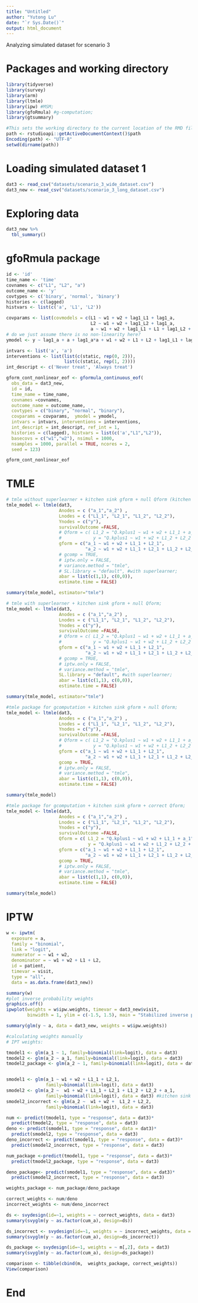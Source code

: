 ```yaml
---
title: "Untitled"
author: "Yutong Lu"
date: "`r Sys.Date()`"
output: html_document
---
```


Analyzing simulated dataset for scenario 3

# Packages and working directory
```r
library(tidyverse)
library(survey)
library(arm)
library(ltmle)
library(ipw) #MSM;
library(gfoRmula) #g-computation;
library(gtsummary)

#This sets the working directory to the current location of the RMD file
path <- rstudioapi::getActiveDocumentContext()$path
Encoding(path) <- "UTF-8"
setwd(dirname(path))
```

# Loading simulated dataset 1
```r
dat3 <- read_csv("datasets/scenario_3_wide_dataset.csv")
dat3_new <- read_csv("datasets/scenario_3_long_dataset.csv")
```

# Exploring data
```r
dat3_new %>% 
  tbl_summary()
```

# gfoRmula package

```r
id <- 'id'
time_name <- 'time'
covnames <- c("L1", "L2", "a")
outcome_name <- 'y'
covtypes <- c('binary', 'normal', 'binary')
histories <- c(lagged)
histvars <- list(c('a', 'L1', 'L2'))

covparams <- list(covmodels = c(L1 ~ w1 + w2 + lag1_L1 + lag1_a,
                                L2 ~ w1 + w2 + lag1_L2 + lag1_a,
                                a ~ w1 + w2 + lag1_L1 + L1 + lag1_L2 + L2 + lag1_a))
# do we just assume there is no non-linearity here?
ymodel <- y ~ lag1_a + a + lag1_a*a + w1 + w2 + L1 + L2 + lag1_L1 + lag1_L2

intvars <- list('a', 'a')
interventions <- list(list(c(static, rep(0, 2))),
                      list(c(static, rep(1, 2))))
int_descript <- c('Never treat', 'Always treat')

gform_cont_nonlinear_eof <- gformula_continuous_eof(
  obs_data = dat3_new,
  id = id,
  time_name = time_name,
  covnames =covnames,
  outcome_name = outcome_name, 
  covtypes = c("binary", "normal", "binary"),
  covparams = covparams,  ymodel = ymodel,
  intvars = intvars, interventions = interventions,
  int_descript = int_descript, ref_int = 1,
  histories = c(lagged), histvars = list(c('a',"L1","L2")),
  basecovs = c("w1","w2"), nsimul = 1000,
  nsamples = 1000, parallel = TRUE, ncores = 2,
  seed = 123)

gform_cont_nonlinear_eof
```

# TMLE
```r
# tmle without superlearner + kitchen sink gform + null Qform (kitchen sink);
tmle_model <- ltmle(dat3,
                    Anodes = c ("a_1","a_2") ,
                    Lnodes = c ("L1_1", "L2_1", "L1_2", "L2_2"), 
                    Ynodes = c("y"), 
                    survivalOutcome =FALSE,
                    # Qform = c( L1_2 = "Q.kplus1 ~ w1 + w2 + L1_1 + a_1",
                    #            y = "Q.kplus1 ~ w1 + w2 + L1_2 + L2_2 + a_1 + a_2 + a_1*a_2 + exp(L1_2) + L2_2^3"),
                    gform = c("a_1 ~ w1 + w2 + L1_1 + L2_1",
                              "a_2 ~ w1 + w2 + L1_1 + L2_1 + L1_2 + L2_2 + a_1"),
                    # gcomp = TRUE,
                    # iptw.only = FALSE,
                    # variance.method = "tmle",
                    # SL.library = "default", #with superlearner;
                    abar = list(c(1,1), c(0,0)),
                    estimate.time = FALSE)

summary(tmle_model, estimator="tmle")

# tmle with superlearner + kitchen sink gform + null Qform;
tmle_model <- ltmle(dat3,
                    Anodes = c ("a_1","a_2") ,
                    Lnodes = c ("L1_1", "L2_1", "L1_2", "L2_2"), 
                    Ynodes = c("y"), 
                    survivalOutcome =FALSE,
                    # Qform = c( L1_2 = "Q.kplus1 ~ w1 + w2 + L1_1 + a_1",
                    #            y = "Q.kplus1 ~ w1 + w2 + L1_2 + L2_2 + a_1 + a_2 + a_1*a_2 + exp(L1_2) + L2_2^3"),
                    gform = c("a_1 ~ w1 + w2 + L1_1 + L2_1",
                              "a_2 ~ w1 + w2 + L1_1 + L2_1 + L1_2 + L2_2 + a_1"),
                    # gcomp = TRUE,
                    # iptw.only = FALSE,
                    # variance.method = "tmle",
                    SL.library = "default", #with superlearner;
                    abar = list(c(1,1), c(0,0)),
                    estimate.time = FALSE)

summary(tmle_model, estimator="tmle")

#tmle package for gcomputation + kitchen sink gform + null Qform;
tmle_model <- ltmle(dat3,
                    Anodes = c ("a_1","a_2") ,
                    Lnodes = c ("L1_1", "L2_1", "L1_2", "L2_2"), 
                    Ynodes = c("y"), 
                    survivalOutcome =FALSE,
                    # Qform = c( L1_2 = "Q.kplus1 ~ w1 + w2 + L1_1 + a_1",
                    #            y = "Q.kplus1 ~ w1 + w2 + L1_2 + L2_2 + a_1 + a_2 + a_1*a_2 + exp(L1_2) + L2_2^3"),
                    gform = c("a_1 ~ w1 + w2 + L1_1 + L2_1",
                              "a_2 ~ w1 + w2 + L1_1 + L2_1 + L1_2 + L2_2 + a_1"),
                    gcomp = TRUE,
                    # iptw.only = FALSE,
                    # variance.method = "tmle",
                    abar = list(c(1,1), c(0,0)),
                    estimate.time = FALSE)

summary(tmle_model)

#tmle package for gcomputation + kitchen sink gform + correct Qform;
tmle_model <- ltmle(dat3,
                    Anodes = c ("a_1","a_2") ,
                    Lnodes = c ("L1_1", "L2_1", "L1_2", "L2_2"), 
                    Ynodes = c("y"), 
                    survivalOutcome =FALSE,
                    Qform = c( L1_2 = "Q.kplus1 ~ w1 + w2 + L1_1 + a_1",
                               y = "Q.kplus1 ~ w1 + w2 + L1_2 + L2_2 + a_1 + a_2 + a_1*a_2 + exp(L1_2) + L2_2^3"),
                    gform = c("a_1 ~ w1 + w2 + L1_1 + L2_1",
                              "a_2 ~ w1 + w2 + L1_1 + L2_1 + L1_2 + L2_2 + a_1"),
                    gcomp = TRUE,
                    # iptw.only = FALSE,
                    # variance.method = "tmle",
                    abar = list(c(1,1), c(0,0)),
                    estimate.time = FALSE)

summary(tmle_model)
```

# IPTW
```r
w <- ipwtm(
  exposure = a,
  family = "binomial",
  link = "logit",
  numerator = ~ w1 + w2,
  denominator = ~ w1 + w2 + L1 + L2,
  id = patient,
  timevar = visit,
  type = "all",
  data = as.data.frame(dat3_new))

summary(w)
#plot inverse probability weights
graphics.off()
ipwplot(weights = w$ipw.weights, timevar = dat3_new$visit,
        binwidth = 1, ylim = c(-1.5, 1.5), main = "Stabilized inverse probability weights")

summary(glm(y ~ a, data = dat3_new, weights = w$ipw.weights))

#calculating weights manually
# IPT weights:

tmodel1 <- glm(a_1 ~ 1, family=binomial(link=logit), data = dat3)
tmodel2 <- glm(a_2 ~ a_1, family=binomial(link=logit), data = dat3)
tmodel2_package <- glm(a_2 ~ 1, family=binomial(link=logit), data = dat3)


smodel1 <- glm(a_1 ~ w1 + w2 + L1_1 + L2_1, 
               family=binomial(link=logit), data = dat3)
smodel2 <- glm(a_2 ~  w1 + w2 + L1_1 + L2_1 + L1_2 + L2_2 + a_1, 
               family=binomial(link=logit), data = dat3) #kitchen sink approach
smodel2_incorrect <- glm(a_2 ~  w1 + w2 +  L1_2 + L2_2, 
               family=binomial(link=logit), data = dat3)

num <- predict(tmodel1, type = "response", data = dat3)* 
  predict(tmodel2, type = "response", data = dat3)
deno <- predict(smodel1, type = "response", data = dat3)* 
  predict(smodel2, type = "response", data = dat3)
deno_incorrect <- predict(smodel1, type = "response", data = dat3)* 
  predict(smodel2_incorrect, type = "response", data = dat3)

num_package <-predict(tmodel1, type = "response", data = dat3)* 
  predict(tmodel2_package, type = "response", data = dat3)

deno_package<- predict(smodel1, type = "response", data = dat3)* 
  predict(smodel2_incorrect, type = "response", data = dat3)

weights_package <- num_package/deno_package

correct_weights <- num/deno
incorrect_weights <- num/deno_incorrect

ds <- svydesign(id=~1, weights = ~ correct_weights, data = dat3)
summary(svyglm(y ~ as.factor(cum_a), design=ds))

ds_incorrect <- svydesign(id=~1, weights = ~ incorrect_weights, data = dat3)
summary(svyglm(y ~ as.factor(cum_a), design=ds_incorrect))

ds_package <- svydesign(id=~1, weights = ~ m[,2], data = dat3)
summary(svyglm(y ~ as.factor(cum_a), design=ds_package))

comparison <- tibble(cbind(m,  weights_package, correct_weights))
View(comparison)
```

# End


